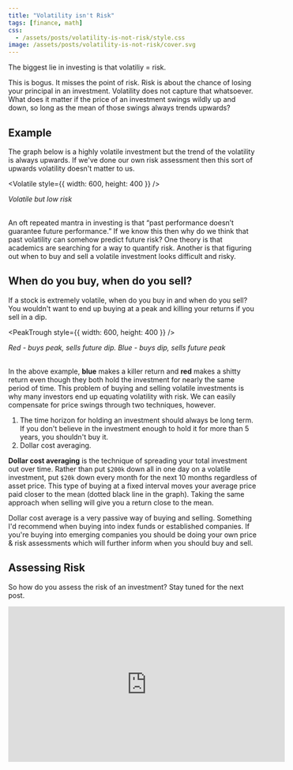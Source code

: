 ```yaml
---
title: "Volatility isn't Risk"
tags: [finance, math]
css:
  - /assets/posts/volatility-is-not-risk/style.css
image: /assets/posts/volatility-is-not-risk/cover.svg
---
```



The biggest lie in investing is that volatiliy = risk.

This is bogus. It misses the point of risk. Risk is about the chance of losing your principal in an investment. Volatility does not capture that whatsoever. What does it matter if the price of an investment swings wildly up and down, so long as the mean of those swings always trends upwards?<!--truncate-->

## Example

The graph below is a highly volatile investment but the trend of the volatility is always upwards. If we've done our own risk assessment then this sort of upwards volatility doesn't matter to us.

<Volatile style={{ width: 600, height: 400 }} />
<figcaption style={{ textAlign: 'center' }}>
  <i>Volatile but low risk</i>
</figcaption>
<br />

An oft repeated mantra in investing is that “past performance doesn’t guarantee future performance.” If we know this then why do we think that past volatility can somehow predict future risk? One theory is that academics are searching for a way to quantify risk. Another is that figuring out when to buy and sell a volatile investment looks difficult and risky.

## When do you buy, when do you sell?

If a stock is extremely volatile, when do you buy in and when do you sell? You wouldn't want to end up buying at a peak and killing your returns if you sell in a dip.

<PeakTrough style={{ width: 600, height: 400 }} />
<figcaption style={{ textAlign: 'center' }}>
  <i>Red - buys peak, sells future dip. Blue - buys dip, sells future peak</i>
</figcaption>
<br />

In the above example, **<span className="blue">blue</span>** makes a killer return and **<span className="red">red</span>** makes a shitty return even though they both hold the investment for nearly the same period of time. This problem of buying and selling volatile investments is why many investors end up equating volatility with risk. We can easily compensate for price swings through two techniques, however.

1. The time horizon for holding an investment should always be long term. If you don't believe in the investment enough to hold it for more than 5 years, you shouldn't buy it.
2. Dollar cost averaging.

**Dollar cost averaging** is the technique of spreading your total investment out over time. Rather than put `$200k` down all in one day on a volatile investment, put `$20k` down every month for the next 10 months regardless of asset price. This type of buying at a fixed interval moves your average price paid closer to the mean (dotted black line in the graph). Taking the same approach when selling will give you a return close to the mean.

Dollar cost average is a very passive way of buying and selling. Something I'd recommend when buying into index funds or established companies. If you're buying into emerging companies you should be doing your own price & risk assessments which will further inform when you should buy and sell.

## Assessing Risk

So how do you assess the risk of an investment? Stay tuned for the next post.

<center>
  <iframe
    width="560"
    height="315"
    src="https://www.youtube.com/embed/KmQk4zkrdzU"
    frameBorder="0"
    allow="accelerometer; autoplay; clipboard-write; encrypted-media; gyroscope; picture-in-picture"
    allowFullScreen
  ></iframe>
</center>
